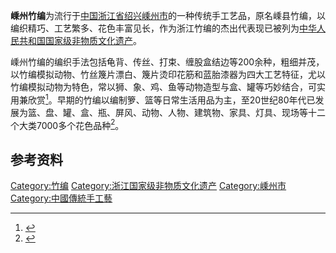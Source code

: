 {{中国非物质文化遗产
|图片 = [[File:Shengzhou_Bamboo_Weaving_Basket_in_Zhejiang_Provincial_Museum_2014-04.JPG|260px]]<br/>嵊州竹编绍兴八角三格[[春盛|提篮]]，20世纪50年代，[[浙江省博物馆|浙江省博物馆]]藏
|名称 = 竹编<br /><small>嵊州竹编</small>
|序号 = 350
|编号项目 = Ⅶ—51
|分类 = 传统美术
|申报地区或单位 = [[浙江省|浙江省]][[嵊州市|嵊州市]]
|登录时间 = 2006年5月
|省区市 = 浙江
}}
'''嵊州竹编'''为流行于[[中国|中国]][[浙江省|浙江省]][[绍兴市|绍兴]][[嵊州市|嵊州市]]的一种传统手工艺品，原名嵊县竹编，以编织精巧、工艺繁多、花色丰富见长，作为浙江竹编的杰出代表现已被列为[[中国国家级非物质文化遗产列表|中华人民共和国国家级非物质文化遗产]]。

嵊州竹编的编织手法包括龟背、传丝、打束、缠股盒结边等200余种，粗细并茂，以竹编模拟动物、竹丝篾片漂白、篾片烫印花筋和蓝胎漆器为四大工艺特征，尤以竹编模拟动物为特色，常以狮、象、鸡、鱼等动物造型与盒、罐等巧妙结合，可实用兼欣赏<ref>{{cite web|url=http://www.hangzhou.com.cn/20060801/ca1188382.htm|title=《嵊州竹编》|accessdate=2015-03-28|work=|publisher=杭州网|archive-url=https://web.archive.org/web/20150924024909/http://www.hangzhou.com.cn/20060801/ca1188382.htm|archive-date=2015-09-24|dead-url=yes}}</ref>。早期的竹编以编制箩、篮等日常生活用品为主，至20世纪80年代已发展为篮、盘、罐、盒、瓶、屏风、动物、人物、建筑物、家具、灯具、现场等十二个大类7000多个花色品种<ref>{{cite web|url=http://www.zjol.com.cn/05culture/system/2006/06/09/007673653.shtml|title=《嵊州竹编》|accessdate=2015-03-28|work=|publisher=浙江在线|archive-date=2016-03-04|archive-url=https://web.archive.org/web/20160304200441/http://www.zjol.com.cn/05culture/system/2006/06/09/007673653.shtml|dead-url=no}}</ref>。 

==参考资料==
{{reflist|2}}
{{DEFAULTSORT:S}}
[[Category:竹编|Category:竹编]]
[[Category:浙江国家级非物质文化遗产|Category:浙江国家级非物质文化遗产]]
[[Category:嵊州市|Category:嵊州市]]
[[Category:中國傳統手工藝|Category:中國傳統手工藝]]